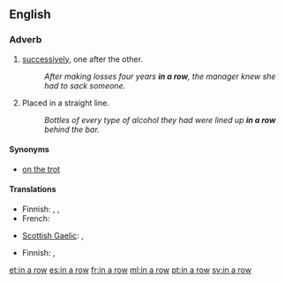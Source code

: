 ==English==

===Adverb===
{{head|en|adverb|head=[[in]] [[a]] [[row]]}}

# [[successively]], one after the other.
#: ''After making losses four years '''in a row''', the manager knew she had to sack someone.''
# Placed in a straight line.
#: ''Bottles of every type of alcohol they had were lined up '''in a row''' behind the bar.''

====Synonyms====
* [[on the trot]]

====Translations====
{{trans-top|successively}}
* Finnish: {{t-|fi|peräkkäin}}, {{t-|fi|perätysten}}, {{t-|fi|peräkanaa}}
* French: {{t+|fr|d'affilée}}
{{trans-mid}}
* [[Scottish Gaelic]]: {{t-|gd|sreath chèile}},  {{t-|gd|an sreath a chèile}}
{{trans-bottom}}

{{trans-top|in a straight line}}
* Finnish: {{t-|fi|rivissä}}, {{t-|fi|riviin}}
{{trans-mid}}
{{trans-bottom}}

[[et:in a row]]
[[es:in a row]]
[[fr:in a row]]
[[ml:in a row]]
[[pt:in a row]]
[[sv:in a row]]